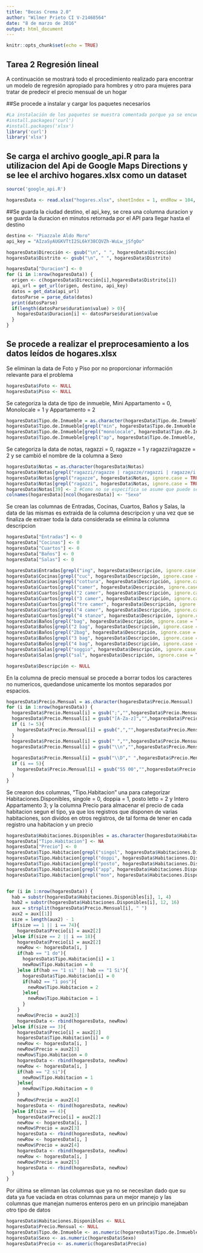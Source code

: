 ---
title: "Becas Crema 2.0"
author: "Wilmer Prieto CI V-21468564"
date: "8 de marzo de 2016"
output: html_document
---

```{r setup, include=FALSE}
knitr::opts_chunk$set(echo = TRUE)
```

## Tarea 2 Regresión lineal

A continuación se mostrará todo el procedimiento realizado para encontrar un modelo de regresión apropiado para hombres y otro para mujeres para tratar de predecir
el precio mensual de un hogar

##Se procede a instalar y cargar los paquetes necesarios

```{r, warning= FALSE}
#La instalación de los paquetes se muestra comentada porque ya se encuentran instalados en el ambiente de desarrollo
#install.packages('curl')
#install.packages('xlsx')
library('curl')
library('xlsx')

```

## Se carga el archivo google_api.R para la utilizacion del Api de Google Maps Directions y se lee el archivo **hogares.xlsx** como un dataset


```{r}
source('google_api.R')

hogaresData <- read.xlsx("hogares.xlsx", sheetIndex = 1, endRow = 104, header = TRUE, encoding = 'UTF-8')

```


##Se guarda la ciudad destino, el api_key, se crea una columna duracion y se guarda la duracion en minutos retornada por el API para llegar hasta el destino

```{r}
destino <- "Piazzale Aldo Moro"
api_key = "AIzaSyAUGKVTtI2SL6kY38CQVZh-WuLw_jSfgOo"

hogaresData$Dirección <- gsub("\n", " ", hogaresData$Dirección)
hogaresData$Distrito <- gsub("\n", " ", hogaresData$Distrito)

hogaresData["Duracion"] <- 0
for (i in 1:nrow(hogaresData)) {
  origen <- c(hogaresData$Dirección[i],hogaresData$Distrito[i])
  api_url = get_url(origen, destino, api_key)
  datos = get_data(api_url)
  datosParse = parse_data(datos)
  print(datosParse)
  if(length(datosParse$duration$value) > 0){
    hogaresData$Duracion[i] <- datosParse$duration$value
  }
}
```

## Se procede a realizar el preprocesamiento a los datos leídos de hogares.xlsx

Se eliminan la data de Foto y Piso por no proporcionar información relevante para el problema

```{r }
hogaresData$Foto <- NULL
hogaresData$Piso <- NULL
```


Se categoriza la data de tipo de inmueble, Mini Appartamento = 0, Monolocale = 1 y Appartamento = 2

```{r }
hogaresData$Tipo.de.Inmueble = as.character(hogaresData$Tipo.de.Inmueble)
hogaresData$Tipo.de.Inmueble[grepl("min", hogaresData$Tipo.de.Inmueble, ignore.case = TRUE)] <- 0 
hogaresData$Tipo.de.Inmueble[grepl("monolocale", hogaresData$Tipo.de.Inmueble, ignore.case = TRUE)] <- 1
hogaresData$Tipo.de.Inmueble[grepl("ap", hogaresData$Tipo.de.Inmueble, ignore.case = TRUE)] <- 2
```


Se categoriza la data de notas, ragazzi = 0, ragazze = 1 y ragazzi/ragazze = 2 y se cambió el nombre de la columna a Sexo

```{r }
hogaresData$Notas = as.character(hogaresData$Notas)
hogaresData$Notas[grepl("ragazzi/ragazze | ragazze/ragazzi | ragazze/i | ragazzi/e", hogaresData$Notas)] <- 2 #Ambos
hogaresData$Notas[grepl("ragazze", hogaresData$Notas, ignore.case = TRUE)] <- 1 #Mujeres
hogaresData$Notas[grepl("ragazzi", hogaresData$Notas, ignore.case = TRUE)] <- 0 #Hombre
hogaresData$Notas[39] <- 2 #Como no se especifica se asume que puede ser indiferente el sexo
colnames(hogaresData)[ncol(hogaresData)] <- "Sexo"
```


Se crean las columnas de Entradas, Cocinas, Cuartos, Baños y Salas, la data de las mismas es extraida de la columna descripcion y una vez que se finaliza de extraer toda la data considerada se elimina la columna descripcion

```{r }
hogaresData["Entradas"] <- 0
hogaresData["Cocinas"] <- 0
hogaresData["Cuartos"] <- 0
hogaresData["Baños"] <- 0
hogaresData["Salas"] <- 0

hogaresData$Entradas[grepl("ing", hogaresData$Descripción, ignore.case = TRUE)] <- 1
hogaresData$Cocinas[grepl("cuc", hogaresData$Descripción, ignore.case = TRUE)] <- 1
hogaresData$Cocinas[grepl("cottura", hogaresData$Descripción, ignore.case = TRUE)] <- 1
hogaresData$Cuartos[grepl("camer", hogaresData$Descripción, ignore.case = TRUE)] <- 1
hogaresData$Cuartos[grepl("2 camer", hogaresData$Descripción, ignore.case = TRUE)] <- 2
hogaresData$Cuartos[grepl("3 camer", hogaresData$Descripción, ignore.case = TRUE)] <- 3
hogaresData$Cuartos[grepl("tre camer", hogaresData$Descripción, ignore.case = TRUE)] <- 3
hogaresData$Cuartos[grepl("4 camer", hogaresData$Descripción, ignore.case = TRUE)] <- 4
hogaresData$Cuartos[grepl("4 stanze", hogaresData$Descripción, ignore.case = TRUE)] <- 4
hogaresData$Baños[grepl("bag", hogaresData$Descripción, ignore.case = TRUE)] <- 1
hogaresData$Baños[grepl("2 bag", hogaresData$Descripción, ignore.case = TRUE)] <- 2
hogaresData$Baños[grepl("2bag", hogaresData$Descripción, ignore.case = TRUE)] <- 2
hogaresData$Baños[grepl("3 bag", hogaresData$Descripción, ignore.case = TRUE)] <- 3
hogaresData$Baños[grepl("4 bag", hogaresData$Descripción, ignore.case = TRUE)] <- 4
hogaresData$Salas[grepl("soggio", hogaresData$Descripción, ignore.case = TRUE)] <- 1
hogaresData$Salas[grepl("sal", hogaresData$Descripción, ignore.case = TRUE)] <- 1

hogaresData$Descripción <- NULL
```


En la columna de precio mensual se procede a borrar todos los caracteres no numericos, quedandose unicamente los montos separados por espacios.

```{r }
hogaresData$Precio.Mensual = as.character(hogaresData$Precio.Mensual)
for (i in 1:nrow(hogaresData)) {
  hogaresData$Precio.Mensual[i] = gsub(";","",hogaresData$Precio.Mensual[i])
  hogaresData$Precio.Mensual[i] = gsub("[A-Za-z]","",hogaresData$Precio.Mensual[i])
  if (i != 5){
    hogaresData$Precio.Mensual[i] = gsub(",","",hogaresData$Precio.Mensual[i])
  }
  hogaresData$Precio.Mensual[i] = gsub(" ","",hogaresData$Precio.Mensual[i])
  hogaresData$Precio.Mensual[i] = gsub("\\n","",hogaresData$Precio.Mensual[i])
  
  hogaresData$Precio.Mensual[i] = gsub("\\D"," ",hogaresData$Precio.Mensual[i])
  if (i == 5){
    hogaresData$Precio.Mensual[i] = gsub("55 00","",hogaresData$Precio.Mensual[i])
  }
}
```


Se crearon dos columnas, "Tipo.Habitacion" una para categorizar Habitaciones.Disponibles, singole = 0, doppia = 1,  posto letto = 2 y Intero Appartamento 3; y la columna Precio para almacenar el precio de cada habitacion segun el tipo, ya que los registros que disponen de varias habitaciones, son dividos en otros registros, de tal forma de tener en cada registro una habitacion y un precio

```{r }
hogaresData$Habitaciones.Disponibles = as.character(hogaresData$Habitaciones.Disponibles)
hogaresData["Tipo.Habitacion"] <- NA
hogaresData["Precio"] <- 0
hogaresData$Tipo.Habitacion[grepl("singol", hogaresData$Habitaciones.Disponibles, ignore.case = TRUE)] <- 0
hogaresData$Tipo.Habitacion[grepl("doppi", hogaresData$Habitaciones.Disponibles, ignore.case = TRUE)] <- 1
hogaresData$Tipo.Habitacion[grepl("posto", hogaresData$Habitaciones.Disponibles, ignore.case = TRUE)] <- 2
hogaresData$Tipo.Habitacion[grepl("app", hogaresData$Habitaciones.Disponibles, ignore.case = TRUE)] <- 3
hogaresData$Tipo.Habitacion[grepl("mon", hogaresData$Habitaciones.Disponibles, ignore.case = TRUE)] <- 3


for (i in 1:nrow(hogaresData)) {
  hab = substr(hogaresData$Habitaciones.Disponibles[i], 1, 4)
  hab2 = substr(hogaresData$Habitaciones.Disponibles[i], 12, 16)
  aux = strsplit(hogaresData$Precio.Mensual[i], " ")
  aux2 = aux[[1]]
  size = length(aux2) - 1
  if(size == 1 || i == 74){
    hogaresData$Precio[i] = aux2[2]
  }else if(size == 2 || i == 18){
    hogaresData$Precio[i] = aux2[2]
    newRow <- hogaresData[i, ]
    if(hab == "1 do"){
      hogaresData$Tipo.Habitacion[i] = 1
      newRow$Tipo.Habitacion = 0
    }else if(hab == "1 si" || hab == "1 Si"){
      hogaresData$Tipo.Habitacion[i] = 0
      if(hab2 == "1 pos"){
        newRow$Tipo.Habitacion = 2
      }else{
        newRow$Tipo.Habitacion = 1
      }
    }
    newRow$Precio = aux2[3]
    hogaresData <- rbind(hogaresData, newRow)
  }else if(size == 3){
    hogaresData$Precio[i] = aux2[2]
    hogaresData$Tipo.Habitacion[i] = 0
    newRow <- hogaresData[i, ]
    newRow$Precio = aux2[3]
    newRow$Tipo.Habitacion = 0
    hogaresData <- rbind(hogaresData, newRow)
    newRow <- hogaresData[i, ]
    if(hab == "2 si"){
      newRow$Tipo.Habitacion = 1
    }else{
      newRow$Tipo.Habitacion = 0
    }
    newRow$Precio = aux2[4]
    hogaresData <- rbind(hogaresData, newRow)
  }else if(size == 4){
    hogaresData$Precio[i] = aux2[2]
    newRow <- hogaresData[i, ]
    newRow$Precio = aux2[3]
    hogaresData <- rbind(hogaresData, newRow)
    newRow <- hogaresData[i, ]
    newRow$Precio = aux2[4]
    hogaresData <- rbind(hogaresData, newRow)
    newRow <- hogaresData[i, ]
    newRow$Precio = aux2[5]
    hogaresData <- rbind(hogaresData, newRow)
  }
}
```

Por última se elimnan las columnas que ya no se necesitan dado que su data ya fue vaciada en otras columnas para un mejor manejo y las columnas que manejan numeros enteros pero en un principio manejaban otro tipo de datos
```{r }
hogaresData$Habitaciones.Disponibles <- NULL
hogaresData$Precio.Mensual <- NULL
hogaresData$Tipo.de.Inmueble <- as.numeric(hogaresData$Tipo.de.Inmueble)
hogaresData$Sexo <- as.numeric(hogaresData$Sexo)
hogaresData$Precio <- as.numeric(hogaresData$Precio)
```

